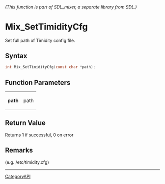 ====== (This function is part of SDL_mixer, a separate library from SDL.) ======
= Mix_SetTimidityCfg =

Set full path of Timidity config file.

== Syntax ==

<syntaxhighlight lang='c'>
int Mix_SetTimidityCfg(const char *path);
</syntaxhighlight>

== Function Parameters ==

{|
|'''path'''
|path
|}

== Return Value ==

Returns 1 if successful, 0 on error

== Remarks ==

(e.g. /etc/timidity.cfg)

----
[[CategoryAPI]]


